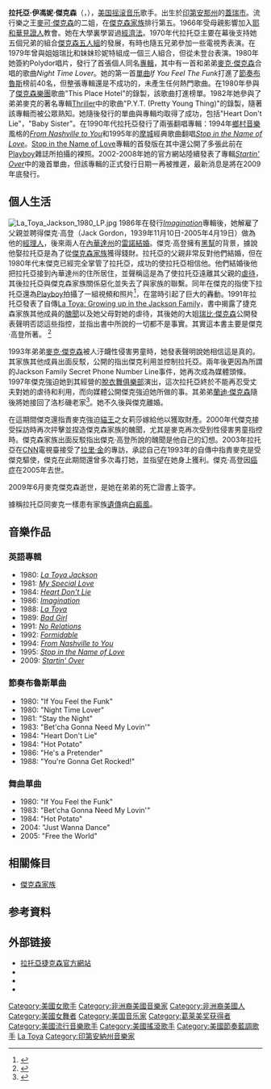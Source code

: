 {{noteTA
|T=zh-hans:拉托亚·杰克逊;zh-hant:拉托亞·傑克遜;zh-tw:拉托亞·傑克森;zh-hk:拉托雅·積遜;zh-mo:拉托雅·積遜;
|1=zh-cn:拉托亚·杰克逊;zh-hant:拉托亞·傑克遜;zh-tw:拉托亞·傑克森;zh-hk:拉托雅·積遜;zh-mo:拉托雅·積遜;
|2=zh-cn:拉托亚;zh-hant:拉托亞;zh-tw:拉托亞;zh-hk:拉托雅;zh-mo:拉托雅;
|3=zh-cn:杰克逊;zh-hant:傑克遜;zh-tw:傑克森;zh-hk:積遜;zh-mo:積遜;
}}
{{藝人
| 姓名     =拉托亞·伊馮妮·傑克森
| 外文名   = La Toya Yvonne Jackson
| 別名     = La Toya Jackson<br>拉托亞·傑克森
| 圖像     = La Toya Jackson cropped.jpg
| 類型     = 女歌手
| 圖像大小 = 250px
| 國籍 = {{USA}}
| 出生日期 = {{birth date and age|1956|5|29}}
| 出生地點 = {{USA}}[[印第安纳州|印第安纳州]]、[[加里_(印第安纳州)|-{加里}-]]
| 出道地點 = {{USA}}[[加利福尼亚州|加利福尼亚州]]、[[洛杉矶|洛杉矶]] 
| 音樂類型 = [[节奏布鲁斯|R&B]]、[[流行音乐|pop]]、[[靈魂樂|soul]]、[[舞曲|dance]]、[[摇滚乐|rock]]
| 職業     = [[歌手|唱歌]]、[[作曲家|作曲]]、[[唱片製作人|唱片製作人]]、[[舞蹈家|跳舞]]
| 宗教信仰 = [[耶和華見證人|耶和華見證人]]
| 活躍年代 = 1980年至今
| 網站 = http://www.latoyaonline.com/ La Toya Jackson
| imdb = 0413765
}}
'''拉托亞·伊馮妮·傑克森'''（{{lang-en|La Toya Yvonne Jackson}}，{{bd|1956年|5月29日}}），[[美国|美国]][[摇滚音乐|摇滚音乐]]歌手。出生於[[印第安那州|印第安那州]]的[[蓋瑞市|蓋瑞市]]。流行樂之王[[麥可·傑克森|麥可·傑克森]]的二姐，在[[傑克森家族|傑克森家族]]排行第五。1966年受母親影響加入[[耶和華見證人|耶和華見證人]]教會。她在大學裏學習過[[經濟法|經濟法]]。1970年代拉托亞主要在幕後支持她五個兄弟的組合[[傑克森五人組|傑克森五人組]]的發展，有時也隨五兄弟參加一些電視秀表演。在1979年曾與姐姐瑞比和妹妹珍妮特組成一個三人組合，但從未登台表演。1980年她簽約Polydor唱片，發行了首張個人同名[[專輯|專輯]]，其中有一首和弟弟[[麥克·傑克森|麥克·傑克森]]合唱的歌曲''Night Time Lover''。她的第一首[[單曲|單曲]]''If You Feel The Funk''打進了[[節奏布魯斯|節奏布魯斯]]榜前40名，但整張專輯還是不成功的，未產生任何熱門歌曲。在1980年參與了[[傑克森樂團|傑克森樂團]]歌曲"This Place Hotel"的錄製，該歌曲打進榜單。1982年她參與了弟弟麥克的著名專輯[[Thriller|Thriller]]中的歌曲"P.Y.T. (Pretty Young Thing)"的錄製，隨著該專輯而被公眾熟知。她隨後發行的單曲與專輯均取得了成功，包括"Heart Don't Lie"，"Baby Sister"。在1990年代拉托亞發行了兩張翻唱專輯：1994年[[鄉村音樂|鄉村音樂]]風格的''[[From_Nashville_to_You|From Nashville to You]]''和1995年的[[摩城|摩城]]經典歌曲翻唱''[[Stop_in_the_Name_of_Love|Stop in the Name of Love]]''。[[Stop_in_the_Name_of_Love|Stop in the Name of Love]]專輯的首發版在其中還公開了多張此前在[[Playboy|Playboy]]雜誌所拍攝的裸照。2002-2008年她的官方網站陸續發表了專輯''[[Startin'_Over|Startin' Over]]''中的幾首單曲，但該專輯的正式發行日期一再被推遲，最新消息是將在2009年底發行。

==個人生活==
[[Image:La_Toya_Jackson_1980_LP.jpg|left]]
1986年在發行''[[Imagination|Imagination]]''專輯後，她解雇了父親並聘得傑克·高登（Jack Gordon，1939年11月10日-2005年4月19日）做為他的[[經理人|經理人]]，後來兩人在[[內華達州|內華達州]]的[[雷諾|雷諾]][[結婚|結婚]]。傑克·高登擁有[[黑幫|黑幫]]的背景，據說他娶拉托亞是為了從[[傑克森家族|傑克森家族]]獲得錢財。拉托亞的父親非常反對他們結婚，但在1980年代末傑克已經完全掌管了拉托亞，成功的使拉托亞相信他。他們結婚後他把拉托亞接到內華達州的住所居住，並聲稱這是為了使拉托亞遠離其父親的[[虐待|虐待]]，其後拉托亞與傑克森家族關係惡化並失去了與家族的聯繫。同年在傑克的指使下拉托亞還為[[Playboy|Playboy]]拍攝了一組視頻和照片<ref name="1991年11月的花花公子雜誌封面">{{cite web|url=http://www.playboy.com/magazine/cover-gallery//1991/11/|title=1991年11月的花花公子雜誌封面|deadurl=yes|archiveurl=https://web.archive.org/web/20090319031027/http://www.playboy.com/magazine/cover-gallery/1991/11/|archivedate=2009-03-19}}</ref>，在當時引起了巨大的轟動。1991年拉托亞發表了自傳[[La_Toya:_Growing_up_in_the_Jackson_Family|La Toya: Growing up in the Jackson Family]]，書中揭露了捷克森家族其他成員的[[醜聞|醜聞]]以及她父母對她的虐待，其後她的大姐[[瑞比·傑克森|瑞比·傑克森]]公開發表聲明否認這些指控，並指出書中所說的一切都不是事實。其實這本書主要是傑克·高登所著。
<ref>{{cite book
  | last = Jackson
  | first = La Toya
  | coauthors = Patricia Romanowski
  | title = [[La_Toya:_Growing_up_in_the_Jackson_Family|La Toya: Growing up in the Jackson Family]]
  | publisher = Dutton Publishing
  | year = 1991
  | pages = [https://archive.org/details/latoyagrowingupi00jack/page/18 18]–20
  | month = 
  | isbn = 0-451-17415-1  }}</ref>

1993年弟弟[[麥克·傑克森|麥克·傑克森]]被人汙衊性侵害男童時，她發表聲明說她相信這是真的。其家族其他成員出面反駁，公開的指出傑克利用並控制拉托亞。兩年後更因為所謂的Jackson Family Secret Phone Number Line事件，她再次成為媒體頭條。1997年傑克強迫她到其經營的[[脫衣舞|脫衣舞]][[俱樂部|俱樂部]]演出，這次拉托亞終於不能再忍受丈夫對她的虐待和利用，而向媒體公開傑克強迫她所做的事。其弟弟[[蘭迪·傑克森|蘭迪·傑克森]]隨後將她接回了洛杉磯老家<ref name="ABC 新聞: 拉托亞回歸家族支持麥克傑克森">{{cite web|url=http://www.playboy.com/magazine/cover-gallery//1991/11/|title=ABC 新聞: 拉托亞回歸家族支持麥克傑克森|deadurl=yes|archiveurl=https://web.archive.org/web/20090319031027/http://www.playboy.com/magazine/cover-gallery/1991/11/|archivedate=2009-03-19}}</ref>。她不久後與傑克離婚。

在這期間傑克還指責麥克強迫[[貓王|貓王]]之女莉莎嫁給他以獲取財產。2000年代傑克接受採訪時再次抨擊並捏造傑克森家族的醜聞，尤其是麥克再次受到性侵害男童指控時。傑克森家族出面反駁指出傑克·高登所說的醜聞是他自己的幻想。2003年拉托亞在[[CNN|CNN]]電視臺接受了[[拉里·金|拉里·金]]的專訪，承認自己在1993年的自傳中指責麥克是受傑克驅使，傑克在此期間還曾多次毒打她，並指望在她身上獲利。傑克·高登因[[癌症|癌症]]在2005年去世。

2009年6月麥克傑克森逝世，是她在弟弟的死亡證書上簽字。

據稱拉托亞同麥克一樣患有家族[[遺傳|遺傳]]病[[白癜風|白癜風]]。

==音樂作品==
{{col-begin}}
{{col-2}}
===英語專輯===
*1980: ''[[La_Toya_Jackson（同名專輯）|La Toya Jackson]]''
*1981: ''[[My_Special_Love|My Special Love]]''
*1984: ''[[Heart_Don't_Lie|Heart Don't Lie]]''
*1986: ''[[Imagination|Imagination]]''
*1988: ''[[La_Toya|La Toya]]''
*1989: ''[[Bad_Girl|Bad Girl]]''
*1991: ''[[No_Relations|No Relations]]''
*1992: ''[[Formidable|Formidable]]''
*1994: ''[[From_Nashville_to_You|From Nashville to You]]''
*1995: ''[[Stop_in_the_Name_of_Love|Stop in the Name of Love]]''
*2009: ''[[Startin'_Over|Startin' Over]]''

{{col-2}}

===節奏布魯斯單曲===
*1980: "If You Feel the Funk"
*1980: "Night Time Lover"
*1981: "Stay the Night"
*1983: "Bet'cha Gonna Need My Lovin'"
*1984: "Heart Don't Lie"
*1984: "Hot Potato"
*1986: "He's a Pretender"
*1988: "You're Gonna Get Rocked!"

===舞曲單曲===
*1980: "If You Feel the Funk"
*1983: "Bet'cha Gonna Need My Lovin'"
*1984: "Hot Potato"
*2004: "Just Wanna Dance"
*2005: "Free the World"
{{col-end}}

== 相關條目 ==
*[[傑克森家族|傑克森家族]]

== 参考資料 ==
{{reflist}}

== 外部链接 ==
*[http://www.latoyaonline.com/ 拉托亞捷克森官方網站] {{Wayback|url=http://www.latoyaonline.com/ |date=20200906044535 }}{{en}}
*{{twitter|latoyajackson}}{{en}}
*{{youtube|user=latoyaonline}}{{en}}
*{{imdb name|0413765}}
{{Jackson family}}

{{Authority control}}
{{DEFAULTSORT:Jackson, La Toya}}

[[Category:美國女歌手|Category:美國女歌手]]
[[Category:非洲裔美國音樂家|Category:非洲裔美國音樂家]]
[[Category:非洲裔美國人|Category:非洲裔美國人]]
[[Category:美國女舞者|Category:美國女舞者]]
[[Category:美国音乐家|Category:美国音乐家]]
[[Category:葛莱美奖获得者|Category:葛莱美奖获得者]]
[[Category:美國流行音樂歌手|Category:美國流行音樂歌手]]
[[Category:美國搖滾歌手|Category:美國搖滾歌手]]
[[Category:美國節奏藍調歌手|Category:美國節奏藍調歌手]]
[[Category:杰克逊家族|La Toya]]
[[Category:印第安納州音樂家|Category:印第安納州音樂家]]
